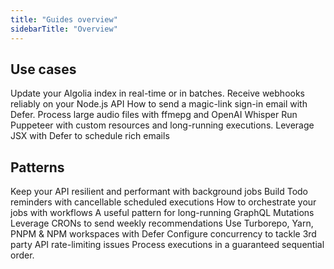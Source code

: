 ```yaml
---
title: "Guides overview"
sidebarTitle: "Overview"
---
```


## Use cases

<CardGroup col={2}>
  <Card title="Reliable and fast Algolia indexing" href="/guides/algolia-defer">
    Update your Algolia index in real-time or in batches.
  </Card>
  <Card title="How to handle Stripe webhooks" href="/guides/stripe-webhooks">
    Receive webhooks reliably on your Node.js API
  </Card>
  <Card
    title="Sending time-sensitive notifications"
    href="/guides/time-sensitive-notifications"
  >
    How to send a magic-link sign-in email with Defer.
  </Card>
  <Card
    title="Process audio files with OpenAI Whisper"
    href="/guides/audio-files-openai-whisper"
  >
    Process large audio files with ffmepg and OpenAI Whisper
  </Card>
  <Card
    title="How to run Puppeteer on Node.js without limitations"
    href="/guides/puppeteer-js-node"
  >
    Run Puppeteer with custom resources and long-running executions.
  </Card>
  <Card title="Schedule emails with Resend" href="/guides/emails-resend">
    Leverage JSX with Defer to schedule rich emails
  </Card>
</CardGroup>

## Patterns

<CardGroup col={2}>
  <Card title="Offload your API" href="/guides/api-offloading">
    Keep your API resilient and performant with background jobs
  </Card>
  <Card title="Create and Manage Reminders" href="/guides/todo-reminders">
    Build Todo reminders with cancellable scheduled executions
  </Card>
  <Card title="Onboarding workflow" href="/guides/onboarding-workflow">
    How to orchestrate your jobs with workflows
  </Card>
  <Card title="GraphQL Bulk actions" href="/guides/graphql-bulk-actions">
    A useful pattern for long-running GraphQL Mutations
  </Card>
  <Card
    title="Build a CRON that scales over time"
    href="/guides/weekly-recommendations"
  >
    Leverage CRONs to send weekly recommendations
  </Card>
  <Card title="Setup a monorepo" href="/guides/monorepo">
    Use Turborepo, Yarn, PNPM & NPM workspaces with Defer
  </Card>

  <Card title="API rate limiting" href="/guides/api-rate-limiting">
    Configure concurrency to tackle 3rd party API rate-limiting issues
  </Card>
  <Card title="Enable FIFO executions processing" href="/guides/fifo-queue">
    Process executions in a guaranteed sequential order.
  </Card>
</CardGroup>
